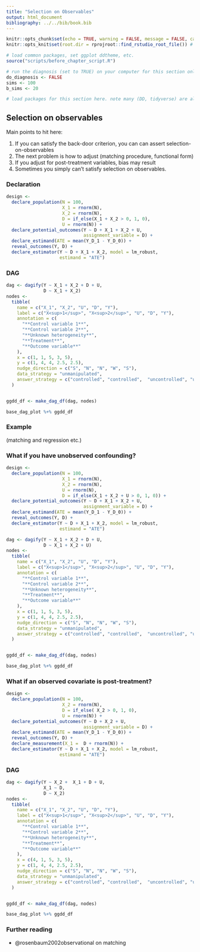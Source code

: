 ```yaml
---
title: "Selection on Observables"
output: html_document
bibliography: ../../bib/book.bib 
---
```


<!-- note do_bookdown is set in index.rmd, so we know if you're running just this .Rmd or compiling the book-->
```r
knitr::opts_chunk$set(echo = TRUE, warning = FALSE, message = FALSE, cache = FALSE)
knitr::opts_knit$set(root.dir = rprojroot::find_rstudio_root_file()) # files are all relative to RStudio project home
```

```r
# load common packages, set ggplot ddtheme, etc.
source("scripts/before_chapter_script.R")
```

<!-- start post here, do not edit above -->

<!-- make sure to rename the section title below -->

```r
# run the diagnosis (set to TRUE) on your computer for this section only before pushing to Github. no diagnosis will ever take place on github.
do_diagnosis <- FALSE
sims <- 100
b_sims <- 20
```

```r
# load packages for this section here. note many (DD, tidyverse) are already available, see scripts/package-list.R
```

## Selection on observables


Main points to hit here:

1. If you can satisfy the back-door criterion, you can can assert selection-on-observables
2. The next problem is how to adjust (matching procedure, functional form)
3. If you adjust for post-treatment variables, bias may result
4. Sometimes you simply can't satisfy selection on observables.


### Declaration

```r
design <-
  declare_population(N = 100, 
                     X_1 = rnorm(N),
                     X_2 = rnorm(N),
                     D = if_else(X_1 + X_2 > 0, 1, 0),
                     U = rnorm(N)) +
  declare_potential_outcomes(Y ~ D + X_1 + X_2 + U,
                             assignment_variable = D) +
  declare_estimand(ATE = mean(Y_D_1 - Y_D_0)) +
  reveal_outcomes(Y, D) +
  declare_estimator(Y ~ D + X_1 + X_2, model = lm_robust, 
                    estimand = "ATE") 
```


### DAG

```r
dag <- dagify(Y ~ X_1 + X_2 + D + U,
              D ~ X_1 + X_2)
nodes <-
  tibble(
    name = c("X_1", "X_2", "U", "D", "Y"),
    label = c("X<sup>1</sup>", "X<sup>2</sup>", "U", "D", "Y"),
    annotation = c(
      "**Control variable 1**",
      "**Control variable 2**",
      "**Unknown heterogeneity**",
      "**Treatment**",
      "**Outcome variable**"
    ),
    x = c(1, 1, 5, 3, 5),
    y = c(1, 4, 4, 2.5, 2.5),
    nudge_direction = c("S", "N", "N", "W", "S"),
    data_strategy = "unmanipulated",
    answer_strategy = c("controlled", "controlled",  "uncontrolled", "uncontrolled", "uncontrolled")
  )


ggdd_df <- make_dag_df(dag, nodes)

base_dag_plot %+% ggdd_df
```

### Example


(matching and regression etc.)

### What if you have unobserved confounding?


```r
design <-
  declare_population(N = 100, 
                     X_1 = rnorm(N),
                     X_2 = rnorm(N),
                     U = rnorm(N),
                     D = if_else(X_1 + X_2 + U > 0, 1, 0)) +
  declare_potential_outcomes(Y ~ D + X_1 + X_2 + U,
                             assignment_variable = D) +
  declare_estimand(ATE = mean(Y_D_1 - Y_D_0)) +
  reveal_outcomes(Y, D) +
  declare_estimator(Y ~ D + X_1 + X_2, model = lm_robust, 
                    estimand = "ATE") 
```


```r
dag <- dagify(Y ~ X_1 + X_2 + D + U,
              D ~ X_1 + X_2 + U)
nodes <-
  tibble(
    name = c("X_1", "X_2", "U", "D", "Y"),
    label = c("X<sup>1</sup>", "X<sup>2</sup>", "U", "D", "Y"),
    annotation = c(
      "**Control variable 1**",
      "**Control variable 2**",
      "**Unknown heterogeneity**",
      "**Treatment**",
      "**Outcome variable**"
    ),
    x = c(1, 1, 5, 3, 5),
    y = c(1, 4, 4, 2.5, 2.5),
    nudge_direction = c("S", "N", "N", "W", "S"),
    data_strategy = "unmanipulated",
    answer_strategy = c("controlled", "controlled",  "uncontrolled", "uncontrolled", "uncontrolled")
  )


ggdd_df <- make_dag_df(dag, nodes)

base_dag_plot %+% ggdd_df
```



### What if an observed covariate is post-treatment?


```r
design <-
  declare_population(N = 100, 
                     X_2 = rnorm(N),
                     D = if_else( X_2 > 0, 1, 0),
                     U = rnorm(N)) +
  declare_potential_outcomes(Y ~ D + X_2 + U,
                             assignment_variable = D) +
  declare_estimand(ATE = mean(Y_D_1 - Y_D_0)) +
  reveal_outcomes(Y, D) +
  declare_measurement(X_1 =  D + rnorm(N)) +
  declare_estimator(Y ~ D + X_1 + X_2, model = lm_robust, 
                    estimand = "ATE") 
```


### DAG

```r
dag <- dagify(Y ~ X_2 +  X_1 + D + U,
              X_1 ~ D,
              D ~ X_2)
nodes <-
  tibble(
    name = c("X_1", "X_2", "U", "D", "Y"),
    label = c("X<sup>1</sup>", "X<sup>2</sup>", "U", "D", "Y"),
    annotation = c(
      "**Control variable 1**",
      "**Control variable 2**",
      "**Unknown heterogeneity**",
      "**Treatment**",
      "**Outcome variable**"
    ),
    x = c(4, 1, 5, 3, 5),
    y = c(1, 4, 4, 2.5, 2.5),
    nudge_direction = c("S", "N", "N", "W", "S"),
    data_strategy = "unmanipulated",
    answer_strategy = c("controlled", "controlled",  "uncontrolled", "uncontrolled", "uncontrolled")
  )


ggdd_df <- make_dag_df(dag, nodes)

base_dag_plot %+% ggdd_df
```

### Further reading

- @rosenbaum2002observational on matching
